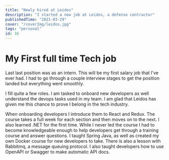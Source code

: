 ```yaml
---
title: "Newly hired at Leidos"
description: "I started a new job at Leidos, a defense contractor"
publishedTime: "2021-03-29"
cover: "/coverImg/leidos.jpg"
tags: "personal"
id: 16
---
```


# My First full time Tech job
Last last position was as an intern.
This will be my first salary job that I've ever had.
I had to go through a couple interview stages to get the position landed but everything went smoothly.

I fill quite a few roles. I am tasked to onboard new developers as well understand the devops tasks used in my team.
I am glad that Leidos has given me this chance to prove I belong in the tech industry.

When onboarding developers I introduce them to React and Redux.
The course takes a full week for each section and then moves on to the next.
I also learned .NET for the first time.
While I never led the course I had to become knowledgeable enough to help developers get through a training course and answer questions.
I taught Spring Java, as well as created my own Docker course for new developers to take.
There is also a lesson with Rabbitmq, a message queuing protocol.
I also taught developers how to use OpenAPI or Swagger to make automatic API docs.